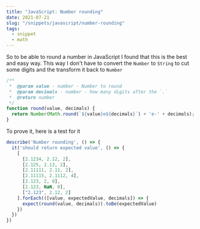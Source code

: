 ```yaml
---
title: "JavaScript: Number rounding"
date: 2021-07-21
slug: "/snippets/javascript/number-rounding"
tags:
  - snippet
  - math
---
```


So to be able to round a number in JavaScript I found that this is the best and easy way. This way
I don't have to convert the `Number` to `String` to cut some digits and the transform it back to `Number`

```js
/**
 *  @param value - number - Number to round
 *  @param decimals - number - how many digits after the `.`
 *  @return number
 */
function round(value, decimals) {
  return Number(Math.round(`${value}e${decimals}`) + 'e-' + decimals);
}
```

To prove it, here is a test for it
```js
describe('Number rounding', () => {
  it('should return expected value', () => {
    [
      [2.1234, 2.12, 2],
      [2.125, 2.13, 2],
      [2.11111, 2.11, 2],
      [2.11115, 2.1112, 4],
      [2.123, 2, 0],
      [2.123, NaN, 0],
      ["2.123", 2.12, 2]
    ].forEach(([value, expectedValue, decimals]) => {
      expect(round(value, decimals)).toBe(expectedValue)
    })
  })
})
```